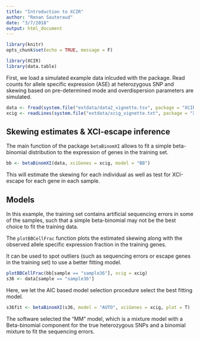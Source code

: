 ```yaml
---
title: "Introduction to XCIR"
author: "Renan Sauteraud"
date: "3/7/2018"
output: html_document
---
```


```r
library(knitr)
opts_chunk$set(echo = TRUE, message = F)
```

```r
library(XCIR)
library(data.table)
```


First, we load a simulated example data inlcuded with the package. Read counts
for allele specific expression (ASE) at heterozygous SNP and skewing based
on pre-determined mode and overdispersion parameters are simulated.
```r
data <- fread(system.file("extdata/data2_vignette.tsv", package = "XCIR"))
xcig <- readLines(system.file("extdata/xcig_vignette.txt", package = "XCIR"))
```

## Skewing estimates & XCI-escape inference

The main function of the package `betaBinomXI` allows to fit a simple beta-binomial
distribution to the expression of genes in the training set.
```r
bb <- betaBinomXI(data, xciGenes = xcig, model = "BB")
```
This will estimate the skewing for each individual as well as test for
XCI-escape for each gene in each sample.


## Models

In this example, the training set contains artificial sequencing errors in some of the samples, 
such that a simple beta-binomial may not be the best choice to fit the training data.

The `plotBBCellFrac` function plots the estimated skewing along with the observed
allele specific expression fraction in the training genes. 

It can be used to spot outliers (such as sequencing errors or escape genes in
the training set) to use a better fitting model.
```r
plotBBCellFrac(bb[sample == "sample36"], xcig = xcig)
s36 <- data[sample == "sample36"]
```

Here, we let the AIC based model selection procedure select the best fitting
model.
```r
s36fit <- betaBinomXI(s36, model = "AUTO", xciGenes = xcig, plot = T)
```

The software selected the "MM" model, which is a mixture model with a Beta-binomial
component for the true heterozygous SNPs and a binomial mixture to fit the 
sequencing errors.
